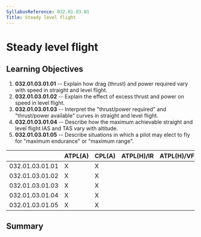 ```yaml
---
SyllabusReference: 032.01.03.01
Title: Steady level flight
---
```


# Steady level flight

## Learning Objectives

1.  **032.01.03.01.01** -- Explain how drag (thrust) and power required vary with
    speed in straight and level flight.
2.  **032.01.03.01.02** -- Explain the effect of excess thrust and power on speed
    in level flight.
3.  **032.01.03.01.03** -- Interpret the "thrust/power required" and
    "thrust/power available" curves in straight and level flight.
4.  **032.01.03.01.04** -- Describe how the maximum achievable straight and level
    flight IAS and TAS vary with altitude.
5.  **032.01.03.01.05** -- Describe situations in which a pilot may elect to fly
    for "maximum endurance" or "maximum range".

|                 | ATPL(A) | CPL(A) | ATPL(H)/IR | ATPL(H)/VFR | CPL(H) | IR  | CBIR(A) |
| --------------- | ------- | ------ | ---------- | ----------- | ------ | --- | ------- |
| 032.01.03.01.01 | X       | X      |            |             |        |     |         |
| 032.01.03.01.02 | X       | X      |            |             |        |     |         |
| 032.01.03.01.03 | X       | X      |            |             |        |     |         |
| 032.01.03.01.04 | X       | X      |            |             |        |     |         |
| 032.01.03.01.05 | X       | X      |            |             |        |     |         |

## Summary
